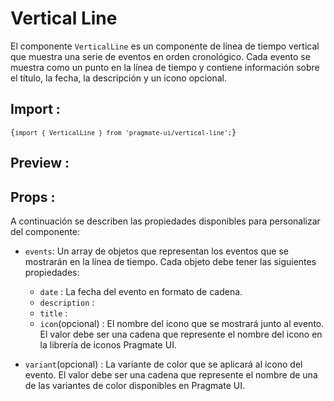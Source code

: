 
# Vertical Line

El componente `VerticalLine` es un componente de línea de tiempo vertical que muestra una serie de eventos en orden
cronológico. Cada evento se muestra como un punto en la línea de tiempo y contiene información sobre el título, la
fecha, la descripción y un icono opcional.

## Import :

<Code>{`import { VerticalLine } from 'pragmate-ui/vertical-line';`}</Code>

## Preview :

<Result />

## Props :

A continuación se describen las propiedades disponibles para personalizar del componente:

-   `events`: Un array de objetos que representan los eventos que se mostrarán en la línea de tiempo. Cada objeto debe
    tener las siguientes propiedades:

    -   `date` : La fecha del evento en formato de cadena.
    -   `description` :
    -   `title` :
    -   `icon`(opcional) : El nombre del icono que se mostrará junto al evento. El valor debe ser una cadena que
        represente el nombre del icono en la librería de iconos Pragmate UI.

-   `variant`(opcional) : La variante de color que se aplicará al icono del evento. El valor debe ser una cadena que
    represente el nombre de una de las variantes de color disponibles en Pragmate UI.
